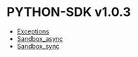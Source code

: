 # PYTHON-SDK v1.0.3

- [Exceptions](./v1.0.3/exceptions)
- [Sandbox_async](./v1.0.3/sandbox_async)
- [Sandbox_sync](./v1.0.3/sandbox_sync)